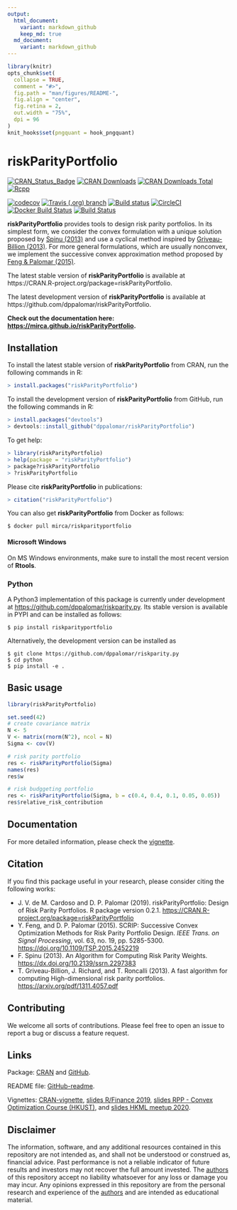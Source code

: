 ```yaml
---
output:
  html_document:
    variant: markdown_github
    keep_md: true  
  md_document:
    variant: markdown_github
---
```


<!-- README.md is generated from README.Rmd. Please edit that file -->

```r
library(knitr)
opts_chunk$set(
  collapse = TRUE,
  comment = "#>",
  fig.path = "man/figures/README-",
  fig.align = "center",
  fig.retina = 2,
  out.width = "75%",
  dpi = 96
)
knit_hooks$set(pngquant = hook_pngquant)
```


# riskParityPortfolio

[![CRAN_Status_Badge](https://www.r-pkg.org/badges/version/riskParityPortfolio)](https://CRAN.R-project.org/package=riskParityPortfolio)
[![CRAN Downloads](https://cranlogs.r-pkg.org/badges/riskParityPortfolio)](https://CRAN.R-project.org/package=riskParityPortfolio)
[![CRAN Downloads Total](https://cranlogs.r-pkg.org/badges/grand-total/riskParityPortfolio?color=brightgreen)](https://CRAN.R-project.org/package=riskParityPortfolio)
[![Rcpp](https://img.shields.io/badge/powered%20by-Rcpp-orange.svg?style=flat)](http://www.rcpp.org/)

[![codecov](https://codecov.io/gh/mirca/riskParityPortfolio/branch/master/graph/badge.svg)](https://codecov.io/gh/mirca/riskParityPortfolio)
[![Travis (.org) branch](https://img.shields.io/travis/mirca/riskParityPortfolio/master.svg?label=travis-ci&style=flat-square)](https://travis-ci.org/mirca/riskParityPortfolio)
[![Build status](https://img.shields.io/appveyor/ci/mirca/riskParityPortfolio.svg?label=windows&style=flat-square&logo=appveyor)](https://ci.appveyor.com/project/mirca/riskparityportfolio/branch/master)
[![CircleCI](https://circleci.com/gh/mirca/riskParityPortfolio.svg?style=svg)](https://circleci.com/gh/mirca/riskParityPortfolio)
[![Docker Build Status](https://img.shields.io/docker/build/mirca/riskparityportfolio.svg)](https://hub.docker.com/r/mirca/riskparityportfolio/)
[![Build Status](https://dev.azure.com/jvmirca/riskParityPortfolio/_apis/build/status/mirca.riskParityPortfolio?branchName=master)](https://dev.azure.com/jvmirca/riskParityPortfolio/_build/latest?definitionId=1&branchName=master)

**riskParityPortfolio** provides tools to design risk parity portfolios.
In its simplest form, we consider the convex formulation with a unique solution proposed by
[Spinu (2013)](https://dx.doi.org/10.2139/ssrn.2297383) and use a cyclical method inspired by
[Griveau-Billion (2013)](https://arxiv.org/pdf/1311.4057.pdf). For more general formulations,
which are usually nonconvex, we implement the successive convex approximation
method proposed by [Feng & Palomar (2015)](https://doi.org/10.1109/TSP.2015.2452219).

The latest stable version of **riskParityPortfolio** is available at https://CRAN.R-project.org/package=riskParityPortfolio.

The latest development version of **riskParityPortfolio** is available at https://github.com/dppalomar/riskParityPortfolio.

**Check out the documentation here: [https://mirca.github.io/riskParityPortfolio](https://mirca.github.io/riskParityPortfolio).**

## Installation
To install the latest stable version of **riskParityPortfolio** from CRAN, run the following commands in R:
```r
> install.packages("riskParityPortfolio")
```

To install the development version of **riskParityPortfolio** from GitHub, run the following commands in R:
```r
> install.packages("devtools")
> devtools::install_github("dppalomar/riskParityPortfolio")
```

To get help:
```r
> library(riskParityPortfolio)
> help(package = "riskParityPortfolio")
> package?riskParityPortfolio
> ?riskParityPortfolio
```

Please cite **riskParityPortfolio** in publications:
```r
> citation("riskParityPortfolio")
```

You can also get **riskParityPortfolio** from Docker as follows:
```
$ docker pull mirca/riskparityportfolio
```

#### Microsoft Windows
On MS Windows environments, make sure to install the most recent version of
**Rtools**.

### Python

A Python3 implementation of this package is currently under development at [https://github.com/dppalomar/riskparity.py](https://github.com/dppalomar/riskparity.py).
Its stable version is available in PYPI and can be installed as follows:
```
$ pip install riskparityportfolio
```

Alternatively, the development version can be installed as
```
$ git clone https://github.com/dppalomar/riskparity.py
$ cd python
$ pip install -e .
```

## Basic usage

```r
library(riskParityPortfolio)

set.seed(42)
# create covariance matrix
N <- 5
V <- matrix(rnorm(N^2), ncol = N)
Sigma <- cov(V)

# risk parity portfolio
res <- riskParityPortfolio(Sigma)
names(res)
res$w

# risk budggeting portfolio
res <- riskParityPortfolio(Sigma, b = c(0.4, 0.4, 0.1, 0.05, 0.05))
res$relative_risk_contribution
```

## Documentation
For more detailed information, please check the
[vignette](https://CRAN.R-project.org/package=riskParityPortfolio/vignettes/RiskParityPortfolio.html).

## Citation
If you find this package useful in your research, please consider citing the following works:

- J. V. de M. Cardoso and D. P. Palomar (2019). riskParityPortfolio:
  Design of Risk Parity Portfolios. R package version 0.2.1.
  <https://CRAN.R-project.org/package=riskParityPortfolio>
- Y. Feng, and D. P. Palomar (2015). SCRIP: Successive Convex Optimization Methods for
  Risk Parity Portfolio Design. _IEEE Trans. on Signal Processing_, vol. 63, no. 19,
  pp. 5285-5300. <https://doi.org/10.1109/TSP.2015.2452219>
- F. Spinu (2013). An Algorithm for Computing Risk Parity Weights.
  <https://dx.doi.org/10.2139/ssrn.2297383>
- T. Griveau-Billion, J. Richard, and T. Roncalli (2013). A fast algorithm for computing High-dimensional risk parity portfolios. <https://arxiv.org/pdf/1311.4057.pdf>


## Contributing
We welcome all sorts of contributions. Please feel free to open an issue
to report a bug or discuss a feature request.


## Links
Package: [CRAN](https://CRAN.R-project.org/package=riskParityPortfolio) and [GitHub](https://github.com/dppalomar/riskParityPortfolio).

README file: [GitHub-readme](https://github.com/dppalomar/riskParityPortfolio/blob/master/README.md).

Vignettes: [CRAN-vignette](https://CRAN.R-project.org/package=riskParityPortfolio/vignettes/RiskParityPortfolio.html),
[slides R/Finance 2019](https://docs.google.com/viewer?url=https://github.com/dppalomar/riskParityPortfolio/raw/master/vignettes/RFinance2019-slides.pdf),
[slides RPP - Convex Optimization Course (HKUST)](https://docs.google.com/viewer?url=https://github.com/dppalomar/riskParityPortfolio/raw/master/vignettes/slides-ConvexOptimizationCourseHKUST.pdf), and
[slides HKML meetup 2020](https://speakerdeck.com/mirca/breaking-down-risk-parity-portfolios-a-practical-open-source-implementation).


## Disclaimer
The information, software, and any additional resources contained in this repository are not intended as,
and shall not be understood or construed as, financial advice.
Past performance is not a reliable indicator of future results and investors may not recover the full
amount invested.
The [authors](https://github.com/dppalomar/riskParityPortfolio/blob/master/AUTHORS.md) of this repository
accept no liability whatsoever for any loss or damage you may incur.  Any opinions expressed in this repository
are from the personal research and experience of the [authors](https://github.com/dppalomar/riskParityPortfolio/blob/master/AUTHORS.md) and are intended as educational material.

